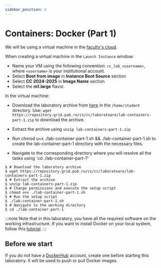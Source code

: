 ```yaml
---
sidebar_position: 2
---
```


# Containers: Docker (Part 1)

We will be using a virtual machine in the [faculty's cloud](http://cloud.grid.pub.ro/).

When creating a virtual machine in the `Launch Instance` window:
  * Name your VM using the following convention: `cc_lab_<username>`, where `<username>` is your institutional account.
  * Select **Boot from image** in **Instance Boot Source** section
  * Select **CC 2024-2025** in **Image Name** section
  * Select the **m1.large** flavor.

In the virtual machine:
  * Download the laboratory archive from [here](https://repository.grid.pub.ro/cs/cc/laboratoare/lab-containers-part-1.zip) in the `/home/student` directory.
Use: `wget https://repository.grid.pub.ro/cs/cc/laboratoare/lab-containers-part-1.zip` to download the archive.

  * Extract the archive using `unzip lab-containers-part-1.zip`
  * Run chmod u+x ./lab-container-part-1.sh && ./lab-container-part-1.sh to create the lab-container-part-1 directory with the necessary files.
  * Navigate to the corresponding directory where you will resolve all the tasks using `cd ./lab-container-part-1"

```shell-session
$ # Download the laboratory archive
$ wget https://repository.grid.pub.ro/cs/cc/laboratoare/lab-containers-part-1.zip
$ # Extract the archive
$ unzip lab-containers-part-1.zip
$ # Change permissions and execute the setup script
$ chmod u+x ./lab-container-part-1.sh
$ # Run the setup script
$ ./lab-container-part-1.sh
$ # Navigate to the working directory
$ cd ./lab-container-part-1
```

:::note
Note that in this laboratory, you have all the required software on the working infrastructure. If you want to install Docker on your local system, follow this [tutorial](https://docs.docker.com/engine/install/).
:::


<ContainerBasics/>

## Before we start

If you do not have a [DockerHub](https://hub.docker.com/) account, create one before starting this laboratory. It will be used to push or pull Docker images.


<ContainerDockerIntro/>


<ContainerDockerBuild/>

